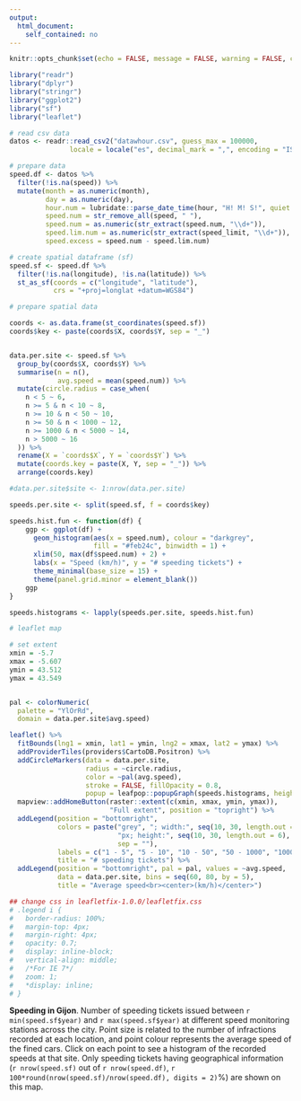 ```yaml
---
output: 
  html_document:
    self_contained: no
---
```


```r
knitr::opts_chunk$set(echo = FALSE, message = FALSE, warning = FALSE, cache=TRUE)
```

```r
library("readr")
library("dplyr")
library("stringr")
library("ggplot2")
library("sf")
library("leaflet")
```

```r
# read csv data
datos <- readr::read_csv2("datawhour.csv", guess_max = 100000, 
               locale = locale("es", decimal_mark = ",", encoding = "ISO-8859-1"))
```


```r
# prepare data
speed.df <- datos %>%
  filter(!is.na(speed)) %>%
  mutate(month = as.numeric(month),
         day = as.numeric(day), 
         hour.num = lubridate::parse_date_time(hour, "H! M! S!", quiet = TRUE),
         speed.num = str_remove_all(speed, " "),
         speed.num = as.numeric(str_extract(speed.num, "\\d+")),
         speed.lim.num = as.numeric(str_extract(speed_limit, "\\d+")),
         speed.excess = speed.num - speed.lim.num)

```



```r
# create spatial dataframe (sf)
speed.sf <- speed.df %>%
  filter(!is.na(longitude), !is.na(latitude)) %>%
  st_as_sf(coords = c("longitude", "latitude"), 
           crs = "+proj=longlat +datum=WGS84")
```



```r
# prepare spatial data

coords <- as.data.frame(st_coordinates(speed.sf))
coords$key <- paste(coords$X, coords$Y, sep = "_")


data.per.site <- speed.sf %>%
  group_by(coords$X, coords$Y) %>%
  summarise(n = n(),
            avg.speed = mean(speed.num)) %>%
  mutate(circle.radius = case_when(
    n < 5 ~ 6,
    n >= 5 & n < 10 ~ 8,
    n >= 10 & n < 50 ~ 10,
    n >= 50 & n < 1000 ~ 12,
    n >= 1000 & n < 5000 ~ 14,
    n > 5000 ~ 16
  )) %>%
  rename(X = `coords$X`, Y = `coords$Y`) %>%
  mutate(coords.key = paste(X, Y, sep = "_")) %>%
  arrange(coords.key)

#data.per.site$site <- 1:nrow(data.per.site)

speeds.per.site <- split(speed.sf, f = coords$key)

speeds.hist.fun <- function(df) {
    ggp <- ggplot(df) + 
      geom_histogram(aes(x = speed.num), colour = "darkgrey", 
                     fill = "#feb24c", binwidth = 1) +
      xlim(50, max(df$speed.num) + 2) +
      labs(x = "Speed (km/h)", y = "# speeding tickets") +
      theme_minimal(base_size = 15) +
      theme(panel.grid.minor = element_blank())
    ggp
}

speeds.histograms <- lapply(speeds.per.site, speeds.hist.fun)
```


```r

# leaflet map

# set extent
xmin = -5.7
xmax = -5.607
ymin = 43.512
ymax = 43.549


pal <- colorNumeric(
  palette = "YlOrRd",
  domain = data.per.site$avg.speed)

leaflet() %>%
  fitBounds(lng1 = xmin, lat1 = ymin, lng2 = xmax, lat2 = ymax) %>%
  addProviderTiles(providers$CartoDB.Positron) %>%
  addCircleMarkers(data = data.per.site,
                   radius = ~circle.radius,
                   color = ~pal(avg.speed),
                   stroke = FALSE, fillOpacity = 0.8,
                   popup = leafpop::popupGraph(speeds.histograms, height = 200)) %>%
  mapview::addHomeButton(raster::extent(c(xmin, xmax, ymin, ymax)), 
                         "Full extent", position = "topright") %>%
  addLegend(position = "bottomright", 
            colors = paste("grey", "; width:", seq(10, 30, length.out = 6), 
                           "px; height:", seq(10, 30, length.out = 6), "px", 
                           sep = ""), 
            labels = c("1 - 5", "5 - 10", "10 - 50", "50 - 1000", "1000 - 5000", "5000 - 20000"),
            title = "# speeding tickets") %>%
  addLegend(position = "bottomright", pal = pal, values = ~avg.speed, 
            data = data.per.site, bins = seq(60, 80, by = 5), 
            title = "Average speed<br><center>(km/h)</center>") 

## change css in leafletfix-1.0.0/leafletfix.css
# .legend i {
#   border-radius: 100%;
#   margin-top: 4px;
#   margin-right: 4px;
#   opacity: 0.7;
#   display: inline-block;
#   vertical-align: middle;
#   /*For IE 7*/
#   zoom: 1;
#   *display: inline;
# }

```




**Speeding in Gijon**. Number of speeding tickets issued between `r min(speed.sf$year)` and `r max(speed.sf$year)` at different speed monitoring stations across the city. Point size is related to the number of infractions recorded at each location, and point colour represents the average speed of the fined cars. Click on each point to see a histogram of the recorded speeds at that site. Only speeding tickets having geographical information (`r nrow(speed.sf)` out of `r nrow(speed.df)`, `r 100*round(nrow(speed.sf)/nrow(speed.df), digits = 2)`%) are shown on this map.


